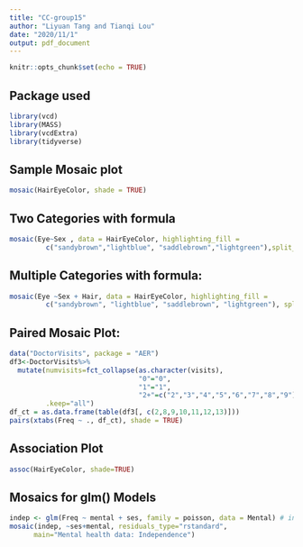 ---
title: "CC-group15"
author: "Liyuan Tang and Tianqi Lou"
date: "2020/11/1"
output: pdf_document
---

```{r setup, include=FALSE}
knitr::opts_chunk$set(echo = TRUE)
```

## Package used

```{r,warning=FALSE,message=FALSE}
library(vcd)
library(MASS)
library(vcdExtra)
library(tidyverse)

```

## Sample Mosaic plot

```{r}
mosaic(HairEyeColor, shade = TRUE)
```

## Two Categories with formula

```{r}
mosaic(Eye~Sex , data = HairEyeColor, highlighting_fill = 
         c("sandybrown","lightblue", "saddlebrown","lightgreen"),split_vertical = TRUE)
```

## Multiple Categories with formula:
```{r fig.width=12}
mosaic(Eye ~Sex + Hair, data = HairEyeColor, highlighting_fill = 
         c("sandybrown", "lightblue", "saddlebrown", "lightgreen"), split_vertical = TRUE)

```

## Paired Mosaic Plot:
```{r fig.height=16, fig.width=12}
data("DoctorVisits", package = "AER")
df3<-DoctorVisits%>%
  mutate(numvisits=fct_collapse(as.character(visits),
                                "0"="0",
                                "1"="1",
                                "2+"=c("2","3","4","5","6","7","8","9")),
         .keep="all")
df_ct = as.data.frame(table(df3[, c(2,8,9,10,11,12,13)]))
pairs(xtabs(Freq ~ ., df_ct), shade = TRUE)
```


## Association Plot
```{r}
assoc(HairEyeColor, shade=TRUE)
```

## Mosaics for glm() Models
```{r fig.height = 16,fig.width=12}
indep <- glm(Freq ~ mental + ses, family = poisson, data = Mental) # independence model
mosaic(indep, ~ses+mental, residuals_type="rstandard",
      main="Mental health data: Independence")
```
























